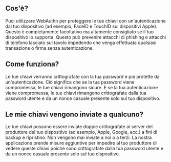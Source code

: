 ## Cos'è?

<div className="h-2"/>

Puoi utilizzare WebAuthn per proteggere le tue chiavi con un'autenticazione dal tuo dispositivo (ad esempio, FaceID e TouchID sui dispositivi Apple). Questo è completamente facoltativo ma altamente consigliato se il tuo dispositivo lo supporta. Questo può prevenire attacchi di phishing e attacchi di telefono lasciato sul tavolo impedendo che venga effettuata qualsiasi transazione o firma senza autenticazione.

<div className="h-4"/>

## Come funziona?

<div className="h-2"/>

Le tue chiavi verranno crittografate con la tua password e poi protette da un'autenticazione. Ciò significa che se la tua password viene compromessa, le tue chiavi rimangono sicure. E se la tua autenticazione viene compromessa, le tue chiavi rimangono crittografate dalla tua password utente e da un nonce casuale presente solo sul tuo dispositivo.

<div className="h-4"/>

## Le mie chiavi vengono inviate a qualcuno?

<div className="h-2"/>

Le tue chiavi possono essere inviate doppie crittografate ai server del produttore del tuo dispositivo (ad esempio, Apple, Google, ecc.) a fini di backup e ripristino. Non vengono mai inviate a noi o a terzi. La nostra applicazione prende misure aggiuntive per impedire al tuo produttore di vedere queste chiavi poiché sono crittografate dalla tua password utente e da un nonce casuale presente solo sul tuo dispositivo.

